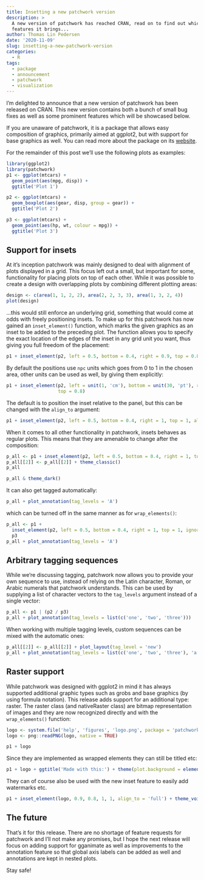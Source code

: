 ```yaml
---
title: Insetting a new patchwork version
description: >
  A new version of patchwork has reached CRAN, read on to find out which new 
  features it brings...
author: Thomas Lin Pedersen
date: '2020-11-09'
slug: insetting-a-new-patchwork-version
categories:
  - R
tags:
  - package
  - announcement
  - patchwork
  - visualization
---
```


I'm delighted to announce that a new version of patchwork has been released on CRAN. This new version contains both a bunch of small bug fixes as well as some prominent features which will be showcased below.

If you are unaware of patchwork, it is a package that allows easy composition of graphics, primarily aimed at ggplot2, but with support for base graphics as well. You can read more about the package on its [website](https::/patchwork.data-imaginist.com).

For the remainder of this post we'll use the following plots as examples:

```r
library(ggplot2)
library(patchwork)
p1 <- ggplot(mtcars) + 
  geom_point(aes(mpg, disp)) + 
  ggtitle('Plot 1')

p2 <- ggplot(mtcars) + 
  geom_boxplot(aes(gear, disp, group = gear)) + 
  ggtitle('Plot 2')

p3 <- ggplot(mtcars) + 
  geom_point(aes(hp, wt, colour = mpg)) + 
  ggtitle('Plot 3')
```

## Support for insets

At it's inception patchwork was mainly designed to deal with alignment of plots displayed in a grid. This focus left out a small, but important for some, functionality for placing plots on top of each other. While it was possible to create a design with overlapping plots by combining different plotting areas:

```r
design <- c(area(1, 1, 2, 2), area(2, 2, 3, 3), area(1, 3, 2, 4))
plot(design)
```

...this would still enforce an underlying grid, something that would come at odds with freely positioning insets. To make up for this patchwork has now gained an `inset_element()` function, which marks the given graphics as an inset to be added to the preceding plot. The function allows you to specify the exact location of the edges of the inset in any grid unit you want, thus giving you full freedom of the placement:

```r
p1 + inset_element(p2, left = 0.5, bottom = 0.4, right = 0.9, top = 0.8)
```

By default the positions use `npc` units which goes from 0 to 1 in the chosen area, other units can be used as well, by giving them explicitly:

```r
p1 + inset_element(p2, left = unit(1, 'cm'), bottom = unit(30, 'pt'), right = unit(3, 'in'),
                   top = 0.8)
```

The default is to position the inset relative to the panel, but this can be changed with the `align_to` argument:

```r
p1 + inset_element(p2, left = 0.5, bottom = 0.4, right = 1, top = 1, align_to = 'full')
```

When it comes to all other functionality in patchwork, insets behaves as regular plots. This means that they are amenable to change after the composition:

```r
p_all <- p1 + inset_element(p2, left = 0.5, bottom = 0.4, right = 1, top = 1) + p3
p_all[[2]] <- p_all[[2]] + theme_classic()
p_all
```

```r
p_all & theme_dark()
```

It can also get tagged automatically:

```r
p_all + plot_annotation(tag_levels = 'A')
```

which can be turned off in the same manner as for `wrap_elements()`:

```r
p_all <- p1 + 
  inset_element(p2, left = 0.5, bottom = 0.4, right = 1, top = 1, ignore_tag = TRUE) + 
  p3
p_all + plot_annotation(tag_levels = 'A')
```

## Arbitrary tagging sequences

While we're discussing tagging, patchwork now allows you to provide your own sequence to use, instead of relying on the Latin character, Roman, or Arabic numerals that patchwork understands. This can be used by supplying a list of character vectors to the `tag_levels` argument instead of a single vector:

```r
p_all <- p1 | (p2 / p3)
p_all + plot_annotation(tag_levels = list(c('one', 'two', 'three')))
```

When working with multiple tagging levels, custom sequences can be mixed with the automatic ones:

```r
p_all[[2]] <- p_all[[2]] + plot_layout(tag_level = 'new')
p_all + plot_annotation(tag_levels = list(c('one', 'two', 'three'), 'a'), tag_sep = '-')
```

## Raster support

While patchwork was designed with ggplot2 in mind it has always supported additional graphic types such as grobs and base graphics (by using formula notation). This release adds support for an additional type: raster. The raster class (and nativeRaster class) are bitmap representation of images and they are now recognized directly and with the `wrap_elements()` function:

```r
logo <- system.file('help', 'figures', 'logo.png', package = 'patchwork')
logo <- png::readPNG(logo, native = TRUE)

p1 + logo
```

Since they are implemented as wrapped elements they can still be titled etc:

```r
p1 + logo + ggtitle('Made with this:') + theme(plot.background = element_rect('grey'))
```

They can of course also be used with the new inset feature to easily add watermarks etc.

```r
p1 + inset_element(logo, 0.9, 0.8, 1, 1, align_to = 'full') + theme_void()
```

## The future

That's it for this release. There are no shortage of feature requests for patchwork and I'll not make any promises, but I hope the next release will focus on adding support for gganimate as well as improvements to the annotation feature so that global axis labels can be added as well and annotations are kept in nested plots.

Stay safe!
